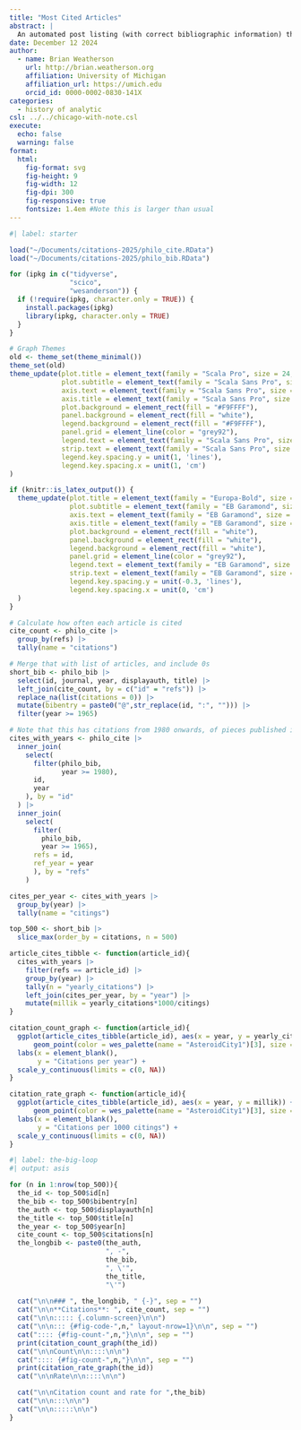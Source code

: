 ```yaml
---
title: "Most Cited Articles"
abstract: |
  An automated post listing (with correct bibliographic information) the top 500 articles in the citation database I'm using, plus graphs of their absolute and relative citation rates over time. The study is of articles published from 1965 onwards, and cited from 1980 onwards.
date: December 12 2024
author:
  - name: Brian Weatherson 
    url: http://brian.weatherson.org
    affiliation: University of Michigan
    affiliation_url: https://umich.edu
    orcid_id: 0000-0002-0830-141X
categories:
  - history of analytic
csl: ../../chicago-with-note.csl
execute:
  echo: false
  warning: false
format:
  html:
    fig-format: svg
    fig-height: 9
    fig-width: 12
    fig-dpi: 300
    fig-responsive: true
    fontsize: 1.4em #Note this is larger than usual
---
```


```r
#| label: starter

load("~/Documents/citations-2025/philo_cite.RData")
load("~/Documents/citations-2025/philo_bib.RData")

for (ipkg in c("tidyverse", 
               "scico",
               "wesanderson")) {
  if (!require(ipkg, character.only = TRUE)) {
    install.packages(ipkg)
    library(ipkg, character.only = TRUE)
  }
}

# Graph Themes
old <- theme_set(theme_minimal())
theme_set(old)
theme_update(plot.title = element_text(family = "Scala Pro", size = 24, face = "bold"),
             plot.subtitle = element_text(family = "Scala Sans Pro", size = 20),
             axis.text = element_text(family = "Scala Sans Pro", size = 24),
             axis.title = element_text(family = "Scala Sans Pro", size = 24),
             plot.background = element_rect(fill = "#F9FFFF"),
             panel.background = element_rect(fill = "white"),
             legend.background = element_rect(fill = "#F9FFFF"),
             panel.grid = element_line(color = "grey92"),
             legend.text = element_text(family = "Scala Sans Pro", size = 20),
             strip.text = element_text(family = "Scala Sans Pro", size = 20),
             legend.key.spacing.y = unit(1, 'lines'),
             legend.key.spacing.x = unit(1, 'cm')
)

if (knitr::is_latex_output()) {
  theme_update(plot.title = element_text(family = "Europa-Bold", size = 14),
               plot.subtitle = element_text(family = "EB Garamond", size = 11),
               axis.text = element_text(family = "EB Garamond", size = 10),
               axis.title = element_text(family = "EB Garamond", size = 10),
               plot.background = element_rect(fill = "white"),
               panel.background = element_rect(fill = "white"),
               legend.background = element_rect(fill = "white"),
               panel.grid = element_line(color = "grey92"),
               legend.text = element_text(family = "EB Garamond", size = 11),
               strip.text = element_text(family = "EB Garamond", size = 12),
               legend.key.spacing.y = unit(-0.3, 'lines'),
               legend.key.spacing.x = unit(0, 'cm')
  )
}

# Calculate how often each article is cited
cite_count <- philo_cite |>
  group_by(refs) |>
  tally(name = "citations")

# Merge that with list of articles, and include 0s
short_bib <- philo_bib |>
  select(id, journal, year, displayauth, title) |>
  left_join(cite_count, by = c("id" = "refs")) |>
  replace_na(list(citations = 0)) |>
  mutate(bibentry = paste0("@",str_replace(id, ":", ""))) |>
  filter(year >= 1965)

# Note that this has citations from 1980 onwards, of pieces published in 1965 onwards.
cites_with_years <- philo_cite |>
  inner_join(
    select(
      filter(philo_bib,
             year >= 1980),
      id,
      year
    ), by = "id"
  ) |>
  inner_join(
    select(
      filter(
        philo_bib,
        year >= 1965),
      refs = id,
      ref_year = year
      ), by = "refs"
    ) 

cites_per_year <- cites_with_years |>
  group_by(year) |>
  tally(name = "citings")

top_500 <- short_bib |>
  slice_max(order_by = citations, n = 500)

article_cites_tibble <- function(article_id){
  cites_with_years |>
    filter(refs == article_id) |>
    group_by(year) |>
    tally(n = "yearly_citations") |>
    left_join(cites_per_year, by = "year") |>
    mutate(millik = yearly_citations*1000/citings)
}

citation_count_graph <- function(article_id){
  ggplot(article_cites_tibble(article_id), aes(x = year, y = yearly_citations)) +
      geom_point(color = wes_palette(name = "AsteroidCity1")[3], size = 4) +
  labs(x = element_blank(),
       y = "Citations per year") +
  scale_y_continuous(limits = c(0, NA))
}

citation_rate_graph <- function(article_id){
  ggplot(article_cites_tibble(article_id), aes(x = year, y = millik)) +
      geom_point(color = wes_palette(name = "AsteroidCity1")[3], size = 4) +
  labs(x = element_blank(),
       y = "Citations per 1000 citings") +
  scale_y_continuous(limits = c(0, NA))
}
```

```r
#| label: the-big-loop
#| output: asis

for (n in 1:nrow(top_500)){
  the_id <- top_500$id[n]
  the_bib <- top_500$bibentry[n]
  the_auth <- top_500$displayauth[n]
  the_title <- top_500$title[n]
  the_year <- top_500$year[n]
  cite_count <- top_500$citations[n]
  the_longbib <- paste0(the_auth,
                        ", -",
                        the_bib,
                        ", \'",
                        the_title,
                        "\'")
  
  cat("\n\n### ", the_longbib, " {-}", sep = "")
  cat("\n\n**Citations**: ", cite_count, sep = "")
  cat("\n\n::::: {.column-screen}\n\n")
  cat("\n\n::: {#fig-code-",n," layout-nrow=1}\n\n", sep = "")
  cat(":::: {#fig-count-",n,"}\n\n", sep = "")
  print(citation_count_graph(the_id))
  cat("\n\nCount\n\n::::\n\n")
  cat(":::: {#fig-count-",n,"}\n\n", sep = "")
  print(citation_rate_graph(the_id))
  cat("\n\nRate\n\n::::\n\n")

  cat("\n\nCitation count and rate for ",the_bib)
  cat("\n\n:::\n\n")
  cat("\n\n:::::\n\n")
}
```

